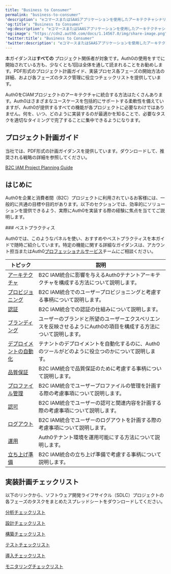 ---
title: "Business to Consumer"
permalink: "business-to-consumer"
'description': "eコマースまたはSAASアプリケーションを使用したアーキテクチャシナリオB2C IAMについて説明します。"
'og:title': "Business to Consumer"
'og:description': "eコマースまたはSAASアプリケーションを使用したアーキテクチャシナリオB2C IAMについて説明します。"
'og:image': "https://cdn2.auth0.com/docs/1.14567.0/img/share-image.png"
'twitter:title': "Business to Consumer"
'twitter:description': "eコマースまたはSAASアプリケーションを使用したアーキテクチャシナリオB2C IAMについて説明します。"
---

本ガイダンスは**すべての** プロジェクト関係者が対象です。Auth0の使用をすでに開始されている方も、少なくとも1回は全体を通して読まれることをお勧めします。PDF形式のプロジェクト計画ガイド、実装プロセス各フェーズの開始方法の詳細、および各フェーズのタスク管理に役立つチェックリストを提供しています。

Auth0をCIAMプロジェクトのアーキテクチャに統合する方法はたくさんあります。Auth0はさまざまなユースケースを包括的にサポートする柔軟性を備えていますが、Auth0が提供するすべての機能が各プロジェクトに必要なわけではありません。何を、いつ、どのように実装するのが最適かを知ることで、必要なタスクを適切なタイミングで完了することに集中できるようになります。

## プロジェクト計画ガイド

当社では、PDF形式の計画ガイダンスを提供しています。ダウンロードして、推奨される戦略の詳細を参照してください。

[B2C IAM Project Planning Guide](/docs//assets.ctfassets.net/cdy7uua7fh8z/3er1aEQ7Ul0q3c9leJWczR/b1f18b4c16abb7e78b01e4eb2b52bb8e/B2C_Project_Planning.pdf)

## はじめに

Auth0を企業と消費者間（B2C）プロジェクトに利用されているお客様には、一般的に共通の目標や目的があります。以下のセクションでは、効率的にソリューションを提供できるよう、実際にAuth0を実装する際の経験に焦点を当ててご説明します。

<Info>
    ### ベストプラクティス

Auth0では、このようなパネルを使い、おすすめやベストプラクティスを本ガイドで随時ご紹介しています。特定の機能に関する詳細なガイダンスは、アカウント担当またはAuth0[プロフェッショナルサービス](/docs/ja-jp/professional-services)チームにご相談ください。

</Info>

<table class="table"><thead>
<tr>
<th><strong>トピック</strong></th>
<th><strong>説明</strong></th>
</tr>
</thead>
<tbody>
<tr>
<td><a href="/docs/ja-jp/architecture-scenarios/b2c/architecture">アーキテクチャ</a></td>
<td>B2C IAM統合に影響を与えるAuth0テナントアーキテクチャを構成する方法について説明します。</td>
</tr>
<tr>
<td><a href="/docs/ja-jp/architecture-scenarios/b2c/provisioning">プロビジョニング</a></td>
<td>B2C IAM統合でのユーザープロビジョニングと考慮する事柄について説明します。</td>
</tr>
<tr>
<td><a href="/docs/ja-jp/architecture-scenarios/b2c/authentication">認証</a></td>
<td>B2C IAM統合での認証の仕組みについて説明します。</td>
</tr>
<tr>
<td><a href="/docs/ja-jp/architecture-scenarios/b2c/branding">ブランディング</a></td>
<td>ユーザーのブランドと所望のユーザーエクスペリエンスを反映させるようにAuth0の項目を構成する方法について説明します。</td>
</tr>
<tr>
<td><a href="/docs/ja-jp/architecture-scenarios/b2c/deployment">デプロイメントの自動化</a></td>
<td>テナントのデプロイメントを自動化するのに、Auth0のツールがどのように役立つのかについて説明します。</td>
</tr>
<tr>
<td><a href="/docs/ja-jp/architecture-scenarios/b2c/quality-assurance">品質保証</a></td>
<td>B2C IAM統合で品質保証のために考慮する事柄について説明します。</td>
</tr>
<tr>
<td><a href="/docs/ja-jp/architecture-scenarios/b2c/profile-management">プロファイル管理</a></td>
<td>B2C IAM統合でユーザープロファイルの管理を計画する際の考慮事項について説明します。</td>
</tr>
<tr>
<td><a href="/docs/ja-jp/architecture-scenarios/b2c/authorization">認可</a></td>
<td>B2C IAM統合でユーザーの認可と関連内容を計画する際の考慮事項について説明します。</td>
</tr>
<tr>
<td><a href="/docs/ja-jp/architecture-scenarios/b2c/logout">ログアウト</a></td>
<td>B2C IAM統合でユーザーのログアウトを計画する際の考慮事項について説明します。</td>
</tr>
<tr>
<td><a href="/docs/ja-jp/architecture-scenarios/b2c/operations">運用</a></td>
<td>Auth0テナント環境を運用可能にする方法について説明します。</td>
</tr>
<tr>
<td><a href="/docs/ja-jp/architecture-scenarios/b2c/launch">立ち上げ準備</a></td>
<td>B2C IAM統合の立ち上げ準備で考慮する事柄について説明します。</td>
</tr>
</tbody>
</table>

## 実装計画チェックリスト

以下のリンクから、ソフトウェア開発ライフサイクル（SDLC）プロジェクトの各フェーズのタスクをまとめたスプレッドシートをダウンロードしてください。

[分析チェックリスト](https://cdn2.auth0.com/docs/media/articles/architecture-scenarios/checklists/Analyze-Checklist.xlsx)

[設計チェックリスト](https://cdn2.auth0.com/docs/media/articles/architecture-scenarios/checklists/Design-Checklist.xlsx)

[構築チェックリスト](https://cdn2.auth0.com/docs/media/articles/architecture-scenarios/checklists/Build-Checklist.xlsx)

[テストチェックリスト](https://cdn2.auth0.com/docs/media/articles/architecture-scenarios/checklists/Test-Checklist.xlsx)

[導入チェックリスト](https://cdn2.auth0.com/docs/media/articles/architecture-scenarios/checklists/Deploy-Checklist.xlsx)

[モニタリングチェックリスト](https://cdn2.auth0.com/docs/media/articles/architecture-scenarios/checklists/Monitor-Checklist.xlsx)